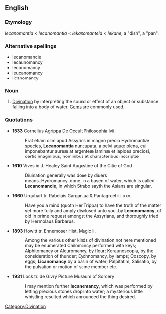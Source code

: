 ==English==

===Etymology===
{{NL.}} ''lecanomantia'' < {{LL.}} ''lecanomantia'' < {{etyl|grc}} ''lekanomanteia'' < {{etyl|grc}} ''lekane'', a "dish", a "pan".

===Alternative spellings===
* lecanomancie
* lecaunomancy
* leconomancy
* leucanomancy
* licanomancy

===Noun===
{{en-noun|-}}

# [[divination|Divination]] by interpreting the sound or effect of an object or substance falling into a body of water. [[gem|Gem]]s are commonly used.

===Quotations===
* '''1533''' Cornelius Agrippa De Occult Philosophia lvii.
*: Erat etiam olim apud Assyrios in magno precio Hydromantiæ species, '''Lecanomantia''' nuncupata, a pelvi aquæ plena, cui imponebantur aureæ at argenteæ laminæ et lapides preciosi, certis imaginibus, nominibus et characteribus inscriptæ

* '''1610''' Vives in J. Healey Saint Augustine of the Citie of God
*: Diuination generally was done by diuers means..Hydromancy..done..in a basen of water, which is called '''Lecanomancie''', in which Strabo sayth the Asians are singular.

* '''1660''' Urquhart tr. Rabelais Gargantua & Pantagruel iii. xxv.
*: Have you a mind (quoth Her Trippa) to have the truth of the matter yet more fully and amply disclosed unto you..by '''Leconomancy''', of old in prime request amongst the Assyrians, and thoroughly tried by Hermolaus Barbarus.

* '''1893''' Howitt tr. Ennemoser Hist. Magic ii.
*: Among the various other kinds of divination not here mentioned may be enumerated Chilomancy performed with keys; Alphitomancy or Aleuromancy, by flour; Keraunoscopia, by the consideration of thunder; Eychnomancy, by lamps; Ooscopy, by eggs; '''Licanomancy''' by a basin of water; Palpitatim, Salisatio, by the pulsation or motion of some member etc.

* '''1931''' Lock tr. de Givry Picture Museum of Sorcery
*: I may mention further '''lecanomancy''', which was performed by letting precious stones drop into water; a mysterious little whistling resulted which announced the thing desired.

[[Category:Divination]]